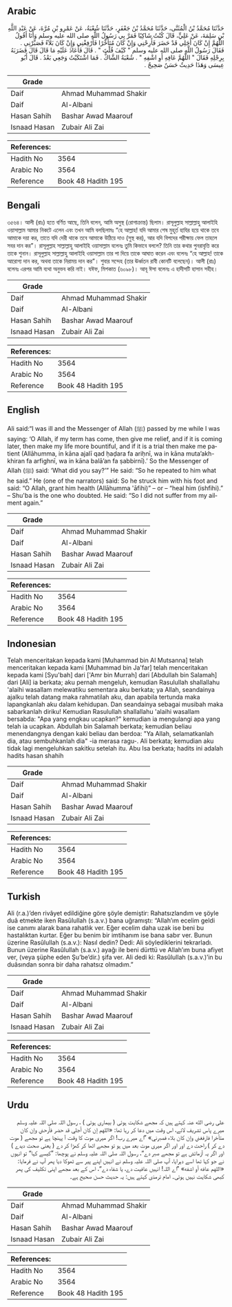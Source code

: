 ## Arabic


<div dir="rtl" lang="ar" style={{fontSize:'larger',backgroundColor:'#f8f9fa',padding:20}}>
حَدَّثَنَا مُحَمَّدُ بْنُ الْمُثَنَّى، حَدَّثَنَا مُحَمَّدُ بْنُ جَعْفَرٍ، حَدَّثَنَا شُعْبَةُ، عَنْ عَمْرِو بْنِ مُرَّةَ، عَنْ عَبْدِ اللَّهِ بْنِ سَلِمَةَ، عَنْ عَلِيٍّ، قَالَ كُنْتُ شَاكِيًا فَمَرَّ بِي رَسُولُ اللَّهِ صلى الله عليه وسلم وَأَنَا أَقُولُ اللَّهُمَّ إِنْ كَانَ أَجَلِي قَدْ حَضَرَ فَأَرِحْنِي وَإِنْ كَانَ مُتَأَخِّرًا فَأَرْفِغْنِي وَإِنْ كَانَ بَلاَءً فَصَبِّرْنِي ‏.‏ فَقَالَ رَسُولُ اللَّهِ صلى الله عليه وسلم ‏"‏ كَيْفَ قُلْتَ ‏"‏ ‏.‏ قَالَ فَأَعَادَ عَلَيْهِ مَا قَالَ قَالَ فَضَرَبَهُ بِرِجْلِهِ فَقَالَ ‏"‏ اللَّهُمَّ عَافِهِ أَوِ اشْفِهِ ‏"‏ ‏.‏ شُعْبَةُ الشَّاكُّ ‏.‏ فَمَا اشْتَكَيْتُ وَجَعِي بَعْدُ ‏.‏ قَالَ أَبُو عِيسَى وَهَذَا حَدِيثٌ حَسَنٌ صَحِيحٌ ‏.‏
</div>
<div style={{backgroundColor:'#f8f9fa',padding:20, marginBottom: 10}}><table> <thead> <tr> <th>Grade</th> <th></th> </tr> </thead> <tbody> <tr><td>Daif</td><td>Ahmad Muhammad Shakir</td></tr><tr><td>Daif</td><td>Al-Albani</td></tr><tr><td>Hasan Sahih</td><td>Bashar Awad Maarouf</td></tr><tr><td>Isnaad Hasan</td><td>Zubair Ali Zai</td></tr></tbody></table><table> <thead> <tr> <th>References:</th> <th></th> </tr> </thead> <tbody><tr><td>Hadith No</td><td>3564</td></tr><tr><td>Arabic No</td><td>3564</td></tr><tr><td>Reference</td><td>Book 48 Hadith 195</td></tr></tbody></table></div>

## Bengali


<div dir="ltr" lang="bn" style={{fontSize:'larger',backgroundColor:'#f8f9fa',padding:20}}>
৩৫৬৪। আলী (রাঃ) হতে বর্ণিত আছে, তিনি বলেন, আমি অসুস্থ (রোগাক্রান্ত) ছিলাম। রাসূলুল্লাহ সাল্লাল্লাহু আলাইহি ওয়াসাল্লাম আমার নিকটে এলেন এবং তখন আমি বলছিলামঃ “হে আল্লাহ! যদি আমার শেষ মুহূর্ত হাযির হয়ে থাকে তবে আমাকে দয়া কর, তাতে যদি দেরী থাকে তবে আমাকে উঠিয়ে দাও (সুস্থ কর), আর যদি বিপদের পরীক্ষায় ফেল তাহলে সবর দান কর”। রাসূলুল্লাহ সাল্লাল্লাহু আলাইহি ওয়াসাল্লাম বলেনঃ তুমি কিভাবে বললে? তিনি তার কথার পুনরাবৃত্তি করে তাকে শুনান। রাসূলুল্লাহ সাল্লাল্লাহু আলাইহি ওয়াসাল্লাম তার পা দিয়ে তাকে আঘাত করেন এবং বলেনঃ “হে আল্লাহ! তাকে আরোগ্য দান কর, অথবা তাকে নিরাময় দান কর”। শুবার সন্দেহ (তার ঊর্ধ্বতন রাবী কোনটি বলেছেন)। আলী (রাঃ) বলেনঃ এরপর আমি ব্যথা অনুভব করি নাই। যঈফ, মিশকাত (৬০৯৮)। আবূ ঈসা বলেনঃ এ হাদীসটি হাসান সহীহ।
</div>
<div style={{backgroundColor:'#f8f9fa',padding:20, marginBottom: 10}}><table> <thead> <tr> <th>Grade</th> <th></th> </tr> </thead> <tbody> <tr><td>Daif</td><td>Ahmad Muhammad Shakir</td></tr><tr><td>Daif</td><td>Al-Albani</td></tr><tr><td>Hasan Sahih</td><td>Bashar Awad Maarouf</td></tr><tr><td>Isnaad Hasan</td><td>Zubair Ali Zai</td></tr></tbody></table><table> <thead> <tr> <th>References:</th> <th></th> </tr> </thead> <tbody><tr><td>Hadith No</td><td>3564</td></tr><tr><td>Arabic No</td><td>3564</td></tr><tr><td>Reference</td><td>Book 48 Hadith 195</td></tr></tbody></table></div>

## English


<div dir="ltr" lang="en" style={{fontSize:'larger',backgroundColor:'#f8f9fa',padding:20}}>
Ali said:“I was ill and the Messenger of Allah (ﷺ) passed by me while I was saying: ‘O Allah, if my term has come, then give me relief, and if it is coming later, then make my life more bountiful, and if it is a trial then make me patient (Allāhumma, in kāna ajalī qad ḥaḍara fa ariḥnī, wa in kāna muta’akh-khiran fa arfighnī, wa in kāna balā’an fa ṣabbirnī).’ So the Messenger of Allah (ﷺ) said: ‘What did you say?’” He said: “So he repeated to him what he said.” He (one of the narrators) said: So he struck him with his foot and said: “O Allah, grant him health (Allāhumma 'āfihi)” – or – “heal him (ishfihi).” – Shu'ba is the one who doubted. He said: “So I did not suffer from my ailment again.”
</div>
<div style={{backgroundColor:'#f8f9fa',padding:20, marginBottom: 10}}><table> <thead> <tr> <th>Grade</th> <th></th> </tr> </thead> <tbody> <tr><td>Daif</td><td>Ahmad Muhammad Shakir</td></tr><tr><td>Daif</td><td>Al-Albani</td></tr><tr><td>Hasan Sahih</td><td>Bashar Awad Maarouf</td></tr><tr><td>Isnaad Hasan</td><td>Zubair Ali Zai</td></tr></tbody></table><table> <thead> <tr> <th>References:</th> <th></th> </tr> </thead> <tbody><tr><td>Hadith No</td><td>3564</td></tr><tr><td>Arabic No</td><td>3564</td></tr><tr><td>Reference</td><td>Book 48 Hadith 195</td></tr></tbody></table></div>

## Indonesian


<div dir="ltr" lang="id" style={{fontSize:'larger',backgroundColor:'#f8f9fa',padding:20}}>
Telah menceritakan kepada kami [Muhammad bin Al Mutsanna] telah menceritakan kepada kami [Muhammad bin Ja'far] telah menceritakan kepada kami [Syu'bah] dari ['Amr bin Murrah] dari [Abdullah bin Salamah] dari [Ali] ia berkata; aku pernah mengeluh, kemudian Rasulullah shallallahu 'alaihi wasallam melewatiku sementara aku berkata; ya Allah, seandainya ajalku telah datang maka rahmatilah aku, dan apabila tertunda maka lapangkanlah aku dalam kehidupan. Dan seandainya sebagai musibah maka sabarkanlah diriku! Kemudian Rasulullah shallallahu 'alaihi wasallam bersabda: "Apa yang engkau ucapkan?" kemudian ia mengulangi apa yang telah ia ucapkan. Abdullah bin Salamah berkata; kemudian beliau menendangnya dengan kaki beliau dan berdoa: "Ya Allah, selamatkanlah dia, atau sembuhkanlah dia" -ia merasa ragu-. Ali berkata; kemudian aku tidak lagi mengeluhkan sakitku setelah itu. Abu Isa berkata; hadits ini adalah hadits hasan shahih
</div>
<div style={{backgroundColor:'#f8f9fa',padding:20, marginBottom: 10}}><table> <thead> <tr> <th>Grade</th> <th></th> </tr> </thead> <tbody> <tr><td>Daif</td><td>Ahmad Muhammad Shakir</td></tr><tr><td>Daif</td><td>Al-Albani</td></tr><tr><td>Hasan Sahih</td><td>Bashar Awad Maarouf</td></tr><tr><td>Isnaad Hasan</td><td>Zubair Ali Zai</td></tr></tbody></table><table> <thead> <tr> <th>References:</th> <th></th> </tr> </thead> <tbody><tr><td>Hadith No</td><td>3564</td></tr><tr><td>Arabic No</td><td>3564</td></tr><tr><td>Reference</td><td>Book 48 Hadith 195</td></tr></tbody></table></div>

## Turkish


<div dir="ltr" lang="tr" style={{fontSize:'larger',backgroundColor:'#f8f9fa',padding:20}}>
Ali (r.a.)’den rivâyet edildiğine göre şöyle demiştir: Rahatsızlandım ve şöyle duâ etmekte iken Rasûlullah (s.a.v.) bana uğramıştı: “Allah’ım ecelim geldi ise canımı alarak bana rahatlık ver. Eğer ecelim daha uzak ise beni bu hastalıktan kurtar. Eğer bu benim bir imtihanım ise bana sabır ver. Bunun üzerine Rasûlullah (s.a.v.): Nasıl dedin? Dedi: Ali söylediklerini tekrarladı. Bunun üzerine Rasûlullah (s.a.v.) ayağı ile beni dürttü ve Allah’ım buna afiyet ver, (veya şüphe eden Şu’be’dir.) şifa ver. Ali dedi ki: Rasûlullah (s.a.v.)’in bu duâsından sonra bir daha rahatsız olmadım.”
</div>
<div style={{backgroundColor:'#f8f9fa',padding:20, marginBottom: 10}}><table> <thead> <tr> <th>Grade</th> <th></th> </tr> </thead> <tbody> <tr><td>Daif</td><td>Ahmad Muhammad Shakir</td></tr><tr><td>Daif</td><td>Al-Albani</td></tr><tr><td>Hasan Sahih</td><td>Bashar Awad Maarouf</td></tr><tr><td>Isnaad Hasan</td><td>Zubair Ali Zai</td></tr></tbody></table><table> <thead> <tr> <th>References:</th> <th></th> </tr> </thead> <tbody><tr><td>Hadith No</td><td>3564</td></tr><tr><td>Arabic No</td><td>3564</td></tr><tr><td>Reference</td><td>Book 48 Hadith 195</td></tr></tbody></table></div>

## Urdu


<div dir="rtl" lang="ur" style={{fontSize:'larger',backgroundColor:'#f8f9fa',padding:20}}>
علی رضی الله عنہ کہتے ہیں کہ مجھے شکایت ہوئی ( بیماری ہوئی ) ، رسول اللہ صلی اللہ علیہ وسلم میرے پاس تشریف لائے، اس وقت میں دعا کر رہا تھا: «اللهم إن كان أجلي قد حضر فأرحني وإن كان متأخرا فارفغني وإن كان بلاء فصبرني» ”اے میرے رب! اگر میری موت کا وقت آ پہنچا ہے تو مجھے ( موت دے کر ) راحت دے اور اور اگر میری موت بعد میں ہو تو مجھے اٹھا کر کھڑا کر دے ( یعنی صحت دیدے ) اور اگر یہ آزمائش ہے تو مجھے صبر دے“، رسول اللہ صلی اللہ علیہ وسلم نے پوچھا: ”کیسے کہا“ تو انہوں نے جو کہا تھا اسے دہرایا، آپ صلی اللہ علیہ وسلم نے انہیں اپنے پیر سے ٹھوکا دیا پھر آپ نے فرمایا: «اللهم عافه أو اشفه» ”اے اللہ! انہیں عافیت دے، یا شفاء دے“، اس کے بعد مجھے اپنی تکلیف کی پھر کبھی شکایت نہیں ہوئی۔ امام ترمذی کہتے ہیں: یہ حدیث حسن صحیح ہے۔
</div>
<div style={{backgroundColor:'#f8f9fa',padding:20, marginBottom: 10}}><table> <thead> <tr> <th>Grade</th> <th></th> </tr> </thead> <tbody> <tr><td>Daif</td><td>Ahmad Muhammad Shakir</td></tr><tr><td>Daif</td><td>Al-Albani</td></tr><tr><td>Hasan Sahih</td><td>Bashar Awad Maarouf</td></tr><tr><td>Isnaad Hasan</td><td>Zubair Ali Zai</td></tr></tbody></table><table> <thead> <tr> <th>References:</th> <th></th> </tr> </thead> <tbody><tr><td>Hadith No</td><td>3564</td></tr><tr><td>Arabic No</td><td>3564</td></tr><tr><td>Reference</td><td>Book 48 Hadith 195</td></tr></tbody></table></div>